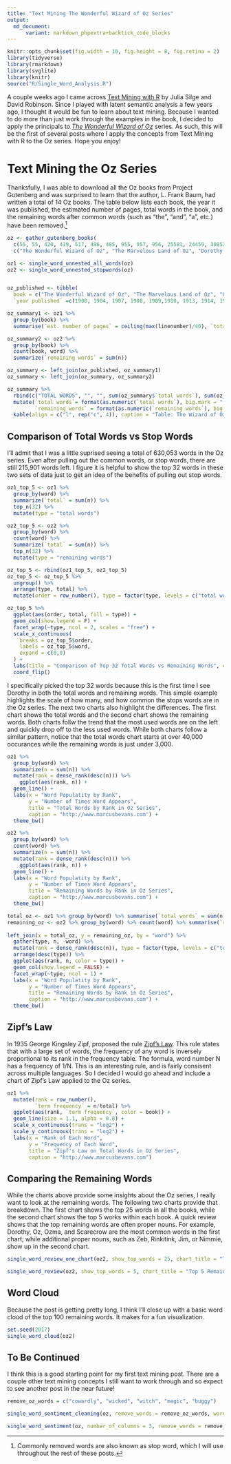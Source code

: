 ```yaml
---
title: "Text Mining The Wonderful Wizard of Oz Series"
output: 
  md_document:
      variant: markdown_phpextra+backtick_code_blocks
---
```


```r
knitr::opts_chunk$set(fig.width = 10, fig.height = 8, fig.retina = 2)
library(tidyverse)
library(rmarkdown)
library(svglite)
library(knitr)
source("R/Single_Word_Analysis.R")
```

A couple weeks ago I came across [Text Mining with R](http://tidytextmining.com) by Julia Silge and David Robinson. Since I played with latent semantic analysis a few years ago, I thought it would be fun to learn about text mining. Because I wanted to do more than just work through the examples in the book, I decided to apply the principals to [_The Wonderful Wizard of Oz_](https://en.wikipedia.org/wiki/List_of_Oz_books) series. As such, this will be the first of several posts where I apply the concepts from Text Mining with R to the Oz series. Hope you enjoy!

# Text Mining the Oz Series

Thanksfully, I was able to download all the Oz books from Project Gutenberg and was surprised to learn that the author, L. Frank Baum, had written a total of 14 Oz books. The table below lists each book, the year it was published, the estimated number of pages, total words in the book, and the remaining words after common words (such as "the", "and", "a", etc.) have been removed.[^1]

[^1]: Commonly removed words are also known as stop word, which I will use throughout the rest of these posts.

```r
oz <- gather_gutenberg_books(
  c(55, 55, 420, 419, 517, 486, 485, 955, 957, 956, 25581, 24459, 30852, 961),
  c("The Wonderful Wizard of Oz", "The Marvelous Land of Oz", "Dorothy and the Wizard", "The Magic of Oz", "The Emerald City of Oz", "Ozma of Oz", "The Road to Oz", "The Patchwork Girl of Oz", "The Scarecrow of Oz", "Tik-Tok of Oz", "Rinkitink in Oz", "The Lost Princess of Oz", "The Tin Woodman of Oz", "Glinda of Oz"))
```

```r
oz1 <- single_word_unnested_all_words(oz)
oz2 <- single_word_unnested_stopwords(oz)


oz_published <- tibble(
  book = c("The Wonderful Wizard of Oz", "The Marvelous Land of Oz", "Ozma of Oz", "Dorothy and the Wizard", "The Road to Oz", "The Emerald City of Oz", "The Patchwork Girl of Oz", "Tik-Tok of Oz", "The Scarecrow of Oz", "Rinkitink in Oz", "The Lost Princess of Oz", "The Tin Woodman of Oz", "The Magic of Oz", "Glinda of Oz"),
  `year published` =c(1900, 1904, 1907, 1908, 1909,1910, 1913, 1914, 1915, 1916, 1917, 1918, 1919, 1920))

oz_summary1 <- oz1 %>%
  group_by(book) %>%
  summarise(`est. number of pages` = ceiling(max(linenumber)/40), `total words` = sum(n))

oz_summary2 <- oz2 %>%
  group_by(book) %>%
  count(book, word) %>%
  summarize(`remaining words` = sum(n))

oz_summary <- left_join(oz_published, oz_summary1)
oz_summary <- left_join(oz_summary, oz_summary2)

oz_summary %>%
  rbind(c("TOTAL WORDS", "", "", sum(oz_summary$`total words`), sum(oz_summary$`remaining words`))) %>%
  mutate(`total words`= format(as.numeric(`total words`), big.mark = ","),
         `remaining words` = format(as.numeric(`remaining words`), big.mark = ",")) %>%
  kable(align = c("l", rep("c", 4)), caption = "Table: The Wizard of Oz Series")
```

## Comparison of Total Words vs Stop Words

I'll admit that I was a little suprised seeing a total of 630,053 words in the Oz series. Even after pulling out the common words, or stop words, there are still 215,901 words left. I figure it is helpful to show the top 32 words in these two sets of data just to get an idea of the benefits of pulling out stop words. 

```r
oz1_top_5 <- oz1 %>%
  group_by(word) %>%
  summarize(`total` = sum(n)) %>%
  top_n(32) %>%
  mutate(type = "total words")

oz2_top_5 <- oz2 %>%
  group_by(word) %>%
  count(word) %>%
  summarize(`total` = sum(n)) %>%
  top_n(32) %>%
  mutate(type = "remaining words")

oz_top_5 <- rbind(oz1_top_5, oz2_top_5) 
oz_top_5 <- oz_top_5 %>%
  ungroup() %>%
  arrange(type, total) %>%
  mutate(order = row_number(), type = factor(type, levels = c("total words","remaining words")))

oz_top_5 %>%
  ggplot(aes(order, total, fill = type)) +
  geom_col(show.legend = F) +
  facet_wrap(~type, ncol = 2, scales = "free") +
  scale_x_continuous(
    breaks = oz_top_5$order,
    labels = oz_top_5$word,
    expand = c(0,0)
  ) +
  labs(title = "Comparison of Top 32 Total Words vs Remaining Words", caption = "http://www.marcusbevans.com", y = "Occurances", x = "Words") +
  coord_flip()
```

I specifically picked the top 32 words because this is the first time I see Dorothy in both the total words and remaining words. This simple example highlights the scale of how many, and how common the stops words are in the Oz series. The next two charts also highlight the differences. The first chart shows the total words and the second chart shows the remaining words. Both charts follw the trend that the most used words are on the left and quickly drop off to the less used words. While both charts follow a similar pattern, notice that the total words chart starts at over 40,000 occurances while the remaining words is just under 3,000.

```r
oz1 %>% 
  group_by(word) %>% 
  summarize(n = sum(n)) %>% 
  mutate(rank = dense_rank(desc(n))) %>%
    ggplot(aes(rank, n)) +
  geom_line() +
  labs(x = "Word Populatity by Rank", 
       y = "Number of Times Word Appears", 
       title = "Total Words by Rank in Oz Series", 
       caption = "http://www.marcusbevans.com") +
  theme_bw()
```

```r
oz2 %>% 
  group_by(word) %>% 
  count(word) %>%
  summarize(n = sum(n)) %>% 
  mutate(rank = dense_rank(desc(n))) %>%
    ggplot(aes(rank, n)) +
  geom_line() +
  labs(x = "Word Populatity by Rank", 
       y = "Number of Times Word Appears", 
       title = "Remaining Words by Rank in Oz Series", 
       caption = "http://www.marcusbevans.com") +
  theme_bw()
```

```r

total_oz <- oz1 %>% group_by(word) %>% summarise(`total words` = sum(n))
remaining_oz <- oz2 %>% group_by(word) %>% count(word) %>% summarise(`remaining words` = sum(n))
  
left_join(x = total_oz, y = remaining_oz, by = "word") %>%
  gather(type, n, -word) %>%
  mutate(rank = dense_rank(desc(n)), type = factor(type, levels = c("total words","remaining words"))) %>%
  arrange(desc(type)) %>%
  ggplot(aes(rank, n, color = type)) +
  geom_col(show.legend = FALSE) +
  facet_wrap(~type, ncol = 1) +
  labs(x = "Word Populatity by Rank", 
       y = "Number of Times Word Appears", 
       title = "Remaining Words by Rank in Oz Series", 
       caption = "http://www.marcusbevans.com") +
  theme_bw()
```

## Zipf's Law

In 1935 George Kingsley Zipf, proposed the rule [Zipf's Law](https://simple.wikipedia.org/wiki/Zipf%27s_law). This rule states that with a large set of words, the frequency of any word is inversely proportional to its rank in the frequency table. The formula, word number N has a frequency of 1/N. This is an interesting rule, and is fairly consisent across multiple languages. So I decided I would go ahead and include a chart of Zipf's Law applied to the Oz series.

```r
oz1 %>%
  mutate(rank = row_number(),
         `term frequency` = n/total) %>%
  ggplot(aes(rank, `term frequency`, color = book)) +
  geom_line(size = 1.1, alpha = 0.8) +
  scale_x_continuous(trans = "log2") +
  scale_y_continuous(trans = "log2") +
  labs(x = "Rank of Each Word", 
       y = "Frequency of Each Word", 
       title = "Zipf's Law on Total Words in Oz Series", 
       caption = "http://www.marcusbevans.com")
```

## Comparing the Remaining Words

While the charts above provide some insights about the Oz series, I really want to look at the remaining words. The following two charts provide that breakdown. The first chart shows the top 25 words in all the books, while the second chart shows the top 5 works within each book. A quick review shows that the top remaining words are often proper nouns. For example, Dorothy, Oz, Ozma, and Scarecrow are the most common words in the first chart; while additional proper nouns, such as Zeb, Rinkitink, Jim, or Nimmie, show up in the second chart.

```r

single_word_review_one_chart(oz2, show_top_words = 25, chart_title = "Top 25 Remaining Words in Oz Series", chart_caption = "http://www.marcusbevans.com") + theme_bw() 
```

```r
single_word_review(oz2, show_top_words = 5, chart_title = "Top 5 Remaining Words in Oz Series", chart_caption = "http://www.marcusbevans.com")
```

## Word Cloud

Because the post is getting pretty long, I think I'll close up with a basic word cloud of the top 100 remaining words. It makes for a fun visualization.

```r
set.seed(2017)
single_word_cloud(oz2)
```

## To Be Continued

I think this is a good starting point for my first text mining post. There are a couple other text mining concepts I still want to work through and so expect to see another post in the near future!

```r
remove_oz_words = c("cowardly", "wicked", "witch", "magic", "buggy")

single_word_sentiment_cleaning(oz, remove_words = remove_oz_words, words_shown = 5, number_of_columns = 3)
```

```r
single_word_sentiment(oz, number_of_columns = 3, remove_words = remove_oz_words)
```


